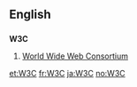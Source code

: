 ==English==
==={{initialism}}===
'''W3C'''

#[[w:World Wide Web Consortium|World Wide Web Consortium]]

[[et:W3C]]
[[fr:W3C]]
[[ja:W3C]]
[[no:W3C]]